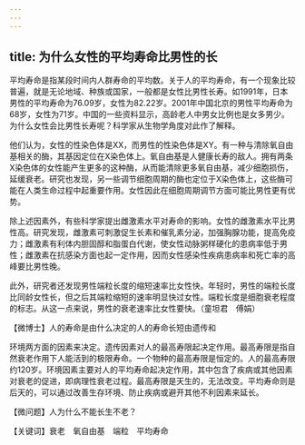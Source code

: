 ```yaml
---
---
---
```

title: 为什么女性的平均寿命比男性的长
---




平均寿命是指某段时间内人群寿命的平均数。关于人的平均寿命，有一个现象比较普遍，就是无论地域、种族或国家，一般都是女性比男性长寿。如1991年，日本男性的平均寿命为76.09岁，女性为82.22岁。2001年中国北京的男性平均寿命为68岁，女性为71岁。中国的一些资料显示，高龄老人中男女比例也是女多男少。为什么女性会比男性长寿呢？科学家从生物学角度对此作了解释。



他们认为，女性的性染色体是XX，而男性的性染色体是XY。有一种与清除氧自由基相关的酶，其基因定位在X染色体上。氧自由基是人健康长寿的敌人。拥有两条X染色体的女性能产生更多的这种酶，从而能清除更多氧自由基，减少细胞损伤，延缓衰老。研究也发现，另一些调节细胞周期的酶也定位于X染色体上，这些酶可能在人类生命过程中起重要作用。女性因此在细胞周期调节方面可能比男性更有优势。

除上述因素外，有些科学家提出雌激素水平对寿命的影响。女性的雌激素水平比男性高。研究发现，雌激素可刺激促生长素和催乳素分泌，加强胸腺功能，提高免疫力；雌激素有利体内胆固醇和脂蛋白代谢，使女性动脉粥样硬化的患病率低于男性；雌激素在抗感染方面也起一定作用，因而女性感染性疾病患病率和死亡率的高峰要比男性晚。

此外，研究者还发现男性端粒长度的缩短速率比女性快。年轻时，男性的端粒长度比同龄女性长，但之后其端粒缩短的速率明显快过女性。端粒长度是细胞衰老程度的标志。从这一点来说，男性的衰老速率比女性要快。（童坦君　傅娟）





【微博士】人的寿命是由什么决定的人的寿命长短由遗传和

环境两方面的因素来决定。遗传因素对人的最高寿限起决定作用。最高寿限是指自然衰老作用下人能活到的极限寿命。一个物种的最高寿限是恒定的。人的最高寿限约120岁。环境因素主要对人的平均寿命起决定作用，其中包含了疾病或其他因素对衰老的促进，即病理性衰老过程。最高寿限是天生的，无法改变。平均寿命则是后天的，可以通过改善生存环境、防止疾病或避开其他不利因素来延长。

【微问题】人为什么不能长生不老？

【关键词】衰老　氧自由基　端粒　平均寿命